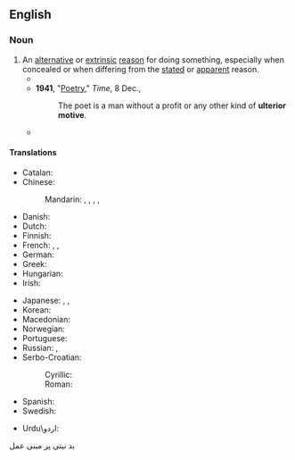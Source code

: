 ==English==

===Noun===
{{en-noun}}

# An [[alternative]] or [[extrinsic]] [[reason]] for doing something, especially when concealed or when differing from the [[stated]] or [[apparent]] reason.
#* {{quote-text|en|year=1895|author=[[w:Arthur_Conan_Doyle|Sir Arthur Conan Doyle]]|title=The Stark Munro Letters|chapter=9|passage=There lurks no bribe in the smell and beauty of the flower. Its charm has no '''ulterior motive'''.}}
#* '''1941''', "[http://www.time.com/time/magazine/article/0,9171,849702,00.html Poetry]," ''Time'', 8 Dec.,
#*: The poet is a man without a profit or any other kind of '''ulterior motive'''.
#* {{quote-book
|en
|year=2006
|author=Philip Sington
|title=Zoia's Gold
|url=http://books.google.ca/books?id=CtaFbUVPFikC&dq=Zoia%27s+Gold
|isbn=0743291107
|page=197
|publisher=Scribner
|passage=I have an '''ulterior motive''', of course. I want a progress report on the catalog. You've been so mysterious about the whole thing, people are starting to talk.}}

====Translations====
{{trans-top|alternative or hidden reason for doing something}}
* Catalan: {{t|ca|segona intenció|f}}
* Chinese:
*: Mandarin: {{t|cmn|[[不可告人]][[的]][[動機]]|sc=Hani}}, {{t|cmn|[[不可告人]][[的]][[动机]]|tr=bùkěgàorén de dòngjī|sc=Hani}}, {{qualifier|to have an ulterior motive}} {{t|cmn|別有用心|sc=Hani}}, {{t+|cmn|别有用心|tr=biéyǒuyòngxīn|sc=Hani}}, {{t|cmn|他心|tr=tāxīn|sc=Hani}}
* Danish: {{t|da|bagtanke|c}}
* Dutch: {{t|nl|verborgen beweegredenen}}
* Finnish: {{t+|fi|taka-ajatus}}
* French: {{t|fr|[[motif]] [[secret]]|m}}, {{t+|fr|arrière-pensée|f}}, {{t+|fr|idée derrière la tête}}
* German: {{t+|de|Hintergedanke|m}}
* Greek: {{t+|el|υστεροβουλία|f}}
* Hungarian: {{t+|hu|hátsó szándék}}
* Irish: {{t|ga|aidhm fholaigh|f}}
{{trans-mid}}
* Japanese: {{t+|ja|下心|tr=したごころ, shitagokoro|sc=Jpan}}, {{t|ja|他心|tr=たしん, tashin|sc=Jpan}}, {{t|ja|他意|tr=たい, tai|sc=Jpan}}
* Korean: {{t|ko|배후목적}}
* Macedonian: {{t|mk|задна цел}}
* Norwegian: {{t+|no|baktanke|m}}
* Portuguese: {{t|pt|segunda intenção|f}}
* Russian: {{t+|ru|за́дняя мысль|f}}, {{t|ru|скры́тый моти́в|m}}
* Serbo-Croatian:
*: Cyrillic: {{t|sh|скривени мотив|m|sc=Cyrl}}
*: Roman: {{t|sh|skriveni motiv|m}}
* Spanish: {{t|es|segunda intención|f}}
* Swedish: {{t+|sv|baktanke|c}}
{{trans-bottom}}
* Urdu\اردو:  
بد نیتی پر مبنی عمل